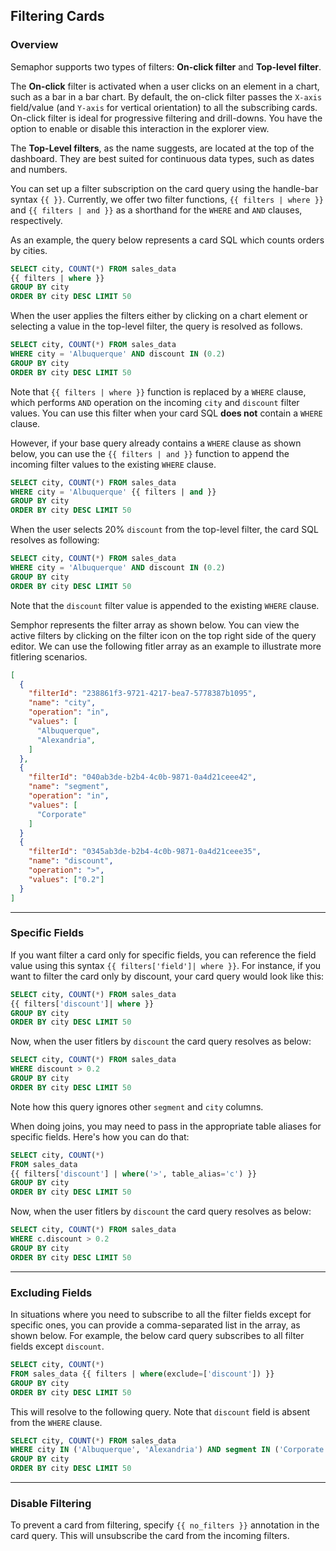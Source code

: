 ## Filtering Cards

### Overview

Semaphor supports two types of filters: **On-click filter** and **Top-level filter**.

The **On-click** filter is activated when a user clicks on an element in a chart, such as a bar in a bar chart. By default, the on-click filter passes the `X-axis` field/value (and `Y-axis` for vertical orientation) to all the subscribing cards. On-click filter is ideal for progressive filtering and drill-downs. You have the option to enable or disable this interaction in the explorer view.

The **Top-Level filters**, as the name suggests, are located at the top of the dashboard. They are best suited for continuous data types, such as dates and numbers.

You can set up a filter subscription on the card query using the handle-bar syntax `{{ }}`. Currently, we offer two filter functions, `{{ filters | where }}` and `{{ filters | and }}` as a shorthand for the `WHERE` and `AND` clauses, respectively.

As an example, the query below represents a card SQL which counts orders by cities.

```sql {2} filename="Card SQL"
SELECT city, COUNT(*) FROM sales_data
{{ filters | where }}
GROUP BY city
ORDER BY city DESC LIMIT 50

```

When the user applies the filters either by clicking on a chart element or selecting a value in the top-level filter, the query is resolved as follows.

```sql {2} filename="Filter SQL"
SELECT city, COUNT(*) FROM sales_data
WHERE city = 'Albuquerque' AND discount IN (0.2)
GROUP BY city
ORDER BY city DESC LIMIT 50
```

Note that `{{ filters | where }}` function is replaced by a `WHERE` clause, which performs `AND` operation on the incoming `city` and `discount` filter values. You can use this filter when your card SQL **does not** contain a `WHERE` clause.

However, if your base query already contains a `WHERE` clause as shown below, you can use the `{{ filters | and }}` function to append the incoming filter values to the existing `WHERE` clause.

```sql {2} filename="Card SQL"
SELECT city, COUNT(*) FROM sales_data
WHERE city = 'Albuquerque' {{ filters | and }}
GROUP BY city
ORDER BY city DESC LIMIT 50

```

When the user selects 20% `discount` from the top-level filter, the card SQL resolves as following:

```sql {2} filename="Filter SQL"
SELECT city, COUNT(*) FROM sales_data
WHERE city = 'Albuquerque' AND discount IN (0.2)
GROUP BY city
ORDER BY city DESC LIMIT 50

```

Note that the `discount` filter value is appended to the existing `WHERE` clause.

Semphor represents the filter array as shown below. You can view the active filters by clicking on the filter icon on the top right side of the query editor. We can use the following fitler array as an example to illustrate more fitlering scenarios.

```json
[
  {
    "filterId": "238861f3-9721-4217-bea7-5778387b1095",
    "name": "city",
    "operation": "in",
    "values": [
      "Albuquerque",
      "Alexandria",
    ]
  },
  {
    "filterId": "040ab3de-b2b4-4c0b-9871-0a4d21ceee42",
    "name": "segment",
    "operation": "in",
    "values": [
      "Corporate"
    ]
  }
  {
    "filterId": "0345ab3de-b2b4-4c0b-9871-0a4d21ceee35",
    "name": "discount",
    "operation": ">",
    "values": ["0.2"]
  }
]
```

---

### Specific Fields

If you want filter a card only for specific fields, you can reference the field value using this syntax `{{ filters['field']| where }}`. For instance, if you want to filter the card only by discount, your card query would look like this:

```sql {2} filename="Card SQL"
SELECT city, COUNT(*) FROM sales_data
{{ filters['discount']| where }}
GROUP BY city
ORDER BY city DESC LIMIT 50

```

Now, when the user fitlers by `discount` the card query resolves as below:

```sql {2} filename="Card SQL"
SELECT city, COUNT(*) FROM sales_data
WHERE discount > 0.2
GROUP BY city
ORDER BY city DESC LIMIT 50

```

Note how this query ignores other `segment` and `city` columns.

When doing joins, you may need to pass in the appropriate table aliases for specific fields. Here's how you can do that:

```sql
SELECT city, COUNT(*)
FROM sales_data
{{ filters['discount'] | where('>', table_alias='c') }}
GROUP BY city
ORDER BY city DESC LIMIT 50
```

Now, when the user fitlers by `discount` the card query resolves as below:

```sql {2} filename="Filter SQL"
SELECT city, COUNT(*) FROM sales_data
WHERE c.discount > 0.2
GROUP BY city
ORDER BY city DESC LIMIT 50
```

---

### Excluding Fields

In situations where you need to subscribe to all the filter fields except for specific ones, you can provide a comma-separated list in the array, as shown below. For example, the below card query subscribes to all filter fields except `discount`.

```sql {2} filename="Card SQL"
SELECT city, COUNT(*)
FROM sales_data {{ filters | where(exclude=['discount']) }}
GROUP BY city
ORDER BY city DESC LIMIT 50
```

This will resolve to the following query. Note that `discount` field is absent from the `WHERE` clause.

```sql {2} filename="Filter SQL"
SELECT city, COUNT(*) FROM sales_data
WHERE city IN ('Albuquerque', 'Alexandria') AND segment IN ('Corporate')
GROUP BY city
ORDER BY city DESC LIMIT 50
```

---

### Disable Filtering

To prevent a card from filtering, specify `{{ no_filters }}` annotation in the card query. This will unsubscribe the card from the incoming filters.
